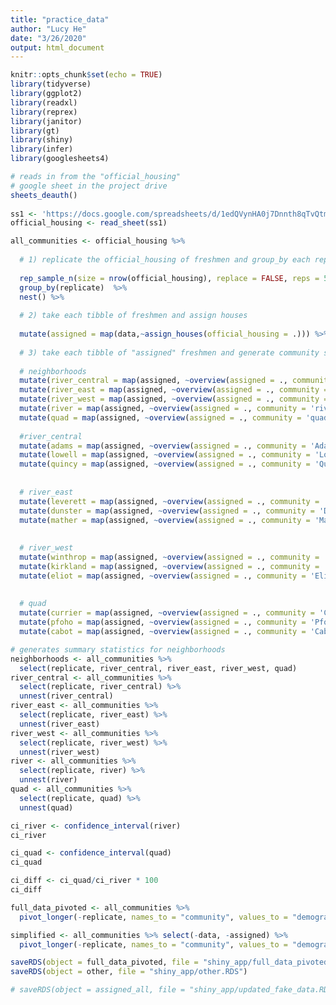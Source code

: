 ```yaml
---
title: "practice_data"
author: "Lucy He"
date: "3/26/2020"
output: html_document
---
```


```r
knitr::opts_chunk$set(echo = TRUE)
library(tidyverse)
library(ggplot2)
library(readxl)
library(reprex)
library(janitor)
library(gt)
library(shiny)
library(infer)
library(googlesheets4)
```

```r
# reads in from the "official_housing"
# google sheet in the project drive
sheets_deauth()
  
ss1 <- 'https://docs.google.com/spreadsheets/d/1edQVynHA0j7Dnnth8qTvQtmS3ww768lyl4pyPC8XPoE/edit?usp=sharing'
official_housing <- read_sheet(ss1) 
```


```r
all_communities <- official_housing %>% 
  
  # 1) replicate the official_housing of freshmen and group_by each replicate
  
  rep_sample_n(size = nrow(official_housing), replace = FALSE, reps = 500) %>% 
  group_by(replicate)  %>% 
  nest() %>%
  
  # 2) take each tibble of freshmen and assign houses
  
  mutate(assigned = map(data,~assign_houses(official_housing = .))) %>% 
  
  # 3) take each tibble of "assigned" freshmen and generate community summaries
  
  # neighborhoods
  mutate(river_central = map(assigned, ~overview(assigned = ., community = 'river_central'))) %>% 
  mutate(river_east = map(assigned, ~overview(assigned = ., community = 'river_east'))) %>% 
  mutate(river_west = map(assigned, ~overview(assigned = ., community = 'river_west'))) %>% 
  mutate(river = map(assigned, ~overview(assigned = ., community = 'river'))) %>% 
  mutate(quad = map(assigned, ~overview(assigned = ., community = 'quad'))) %>% 
  
  #river_central
  mutate(adams = map(assigned, ~overview(assigned = ., community = 'Adams'))) %>% 
  mutate(lowell = map(assigned, ~overview(assigned = ., community = 'Lowell'))) %>% 
  mutate(quincy = map(assigned, ~overview(assigned = ., community = 'Quincy'))) %>% 
  
  
  # river_east
  mutate(leverett = map(assigned, ~overview(assigned = ., community = 'Leverett'))) %>% 
  mutate(dunster = map(assigned, ~overview(assigned = ., community = 'Dunster'))) %>% 
  mutate(mather = map(assigned, ~overview(assigned = ., community = 'Mather'))) %>%  
  
  
  # river_west
  mutate(winthrop = map(assigned, ~overview(assigned = ., community = 'Winthrop'))) %>% 
  mutate(kirkland = map(assigned, ~overview(assigned = ., community = 'Kirkland'))) %>% 
  mutate(eliot = map(assigned, ~overview(assigned = ., community = 'Eliot'))) %>%   
  
  
  # quad
  mutate(currier = map(assigned, ~overview(assigned = ., community = 'Currier'))) %>% 
  mutate(pfoho = map(assigned, ~overview(assigned = ., community = 'Pfoho'))) %>% 
  mutate(cabot = map(assigned, ~overview(assigned = ., community = 'Cabot'))) 
```

```r
# generates summary statistics for neighborhoods
neighborhoods <- all_communities %>% 
  select(replicate, river_central, river_east, river_west, quad) 
river_central <- all_communities %>% 
  select(replicate, river_central) %>% 
  unnest(river_central)
river_east <- all_communities %>% 
  select(replicate, river_east) %>% 
  unnest(river_east)
river_west <- all_communities %>% 
  select(replicate, river_west) %>% 
  unnest(river_west)
river <- all_communities %>% 
  select(replicate, river) %>% 
  unnest(river)
quad <- all_communities %>% 
  select(replicate, quad) %>% 
  unnest(quad)
```

```r

ci_river <- confidence_interval(river)
ci_river

ci_quad <- confidence_interval(quad)
ci_quad

ci_diff <- ci_quad/ci_river * 100
ci_diff

```

```r

full_data_pivoted <- all_communities %>%
  pivot_longer(-replicate, names_to = "community", values_to = "demographics")

simplified <- all_communities %>% select(-data, -assigned) %>% 
  pivot_longer(-replicate, names_to = "community", values_to = "demographics")

```

```r

saveRDS(object = full_data_pivoted, file = "shiny_app/full_data_pivoted.RDS")
saveRDS(object = other, file = "shiny_app/other.RDS")

# saveRDS(object = assigned_all, file = "shiny_app/updated_fake_data.RDS")
```






